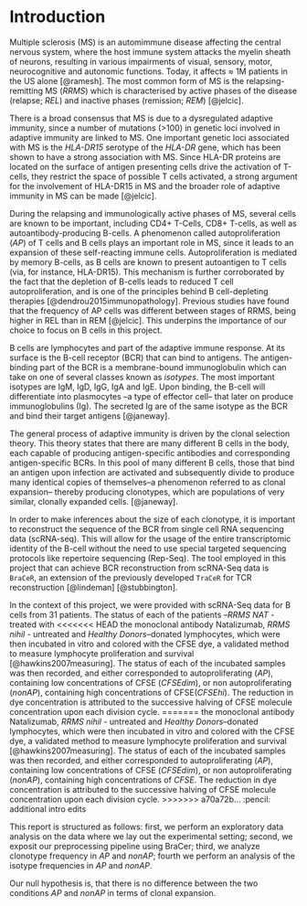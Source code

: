 # Introduction

Multiple sclerosis (MS) is an automimmune disease affecting the central nervous
system, where the host immune system attacks the myelin sheath of neurons,
resulting in various impairments of visual, sensory, motor, neurocognitive and
autonomic functions. Today, it affects $\approx$ 1M patients in the US alone
[@ramesh]. The most common form of MS is the relapsing-remitting MS (*RRMS*)
which is characterised by active phases of the disease (relapse; *REL*) and
inactive phases (remission; *REM*) [@jelcic].

There is a broad consensus that MS is due to a dysregulated adaptive immunity,
since a number of mutations (>100) in genetic loci involved in adaptive immunity
are linked to MS. One important genetic loci associated with MS is the
*HLA-DR15* serotype of the *HLA-DR* gene, which has been shown to have a strong
association with MS. Since HLA-DR proteins are located on the surface of antigen
presenting cells drive the activation of T-cells, they restrict the space of
possible T cells activated, a strong argument for the involvement of HLA-DR15 in
MS and the broader role of adaptive immunity in MS can be made [@jelcic].

During the relapsing and immunologically active phases of MS, several cells are
known to be important, including CD4+ T-Cells, CD8+ T-cells, as well as
autoantibody-producing B-cells. A phenomenon called autoproliferation (*AP*) of
T cells and B cells plays an important role in MS, since it leads to an
expansion of these self-reacting immune cells. Autoproliferation is mediated by memory
B-cells, as B cells are known to present autoantigen to T cells (via, for
instance, HLA-DR15). This mechanism is further corroborated by the fact that the
depletion of B-cells leads to reduced T cell autoproliferation, and is one of
the principles behind B cell-depleting therapies [@dendrou2015immunopathology].
Previous studies have found that the frequency of AP cells was different between
stages of RRMS, being higher in REL than in REM [@jelcic]. This underpins the
importance of our choice to focus on B cells in this project.

B cells are lymphocytes and part of the adaptive immune response. At its surface
is the B-cell receptor (BCR) that can bind to antigens. The antigen-binding part
of the BCR is a membrane-bound immunoglobulin which can take on one of several
classes known as *isotypes*. The most important isotypes are IgM, IgD, IgG, IgA
and IgE. Upon binding, the B-cell will differentiate into plasmocytes --a type
of effector cell-- that later on produce immunoglobulins (Ig). The secreted Ig
are of the same isotype as the BCR and bind their target antigens [@janeway].

The general process of adaptive immunity is driven by the clonal selection
theory. This theory states that there are many different B cells in the body,
each capable of producing antigen-specific antibodies and corresponding
antigen-specific BCRs. In this pool of many different B cells, those that bind
an antigen upon infection are activated and subsequently divide to produce many
identical copies of themselves--a phenomenon referred to as clonal expansion--
thereby producing clonotypes, which are populations of very similar, clonally
expanded cells. [@janeway].

In order to make inferences about the size of each clonotype, it is important to
reconstruct the sequence of the BCR from single cell RNA sequencing data
(scRNA-seq). This will allow for the usage of the entire transcriptomic identity
of the B-cell without the need to use special targeted sequencing protocols like
repertoire sequencing (Rep-Seq). The tool employed in this project that can
achieve BCR reconstruction from scRNA-Seq data is `BraCeR`, an extension of the
previously developed `TraCeR` for TCR reconstruction [@lindeman] [@stubbington].

In the context of this project, we were provided with scRNA-Seq data for B cells
from 31 patients. The status of each of the patients --*RRMS NAT* - treated with
<<<<<<< HEAD
the monoclonal antibody Natalizumab, *RRMS nihil* - untreated and
*Healthy Donors*--donated lymphocytes, which were then incubated in vitro and
colored with the CFSE dye, a validated method to measure lymphocyte
proliferation and survival [@hawkins2007measuring].
The status of each of the incubated samples was then recorded, and either
corresponded to autoproliferating (*AP*), containing low
concentrations of CFSE (*CFSEdim*), or non autoproliferating (*nonAP*),
containing high concentrations of CFSE(*CFSEhi*). The reduction in dye concentration is attributed to the successive halving of CFSE molecule concentration upon each
division cycle.
=======
the monoclonal antibody Natalizumab, *RRMS nihil* - untreated and *Healthy
Donors*--donated lymphocytes, which were then incubated in vitro and colored
with the CFSE dye, a validated method to measure lymphocyte proliferation and
survival [@hawkins2007measuring]. The status of each of the incubated samples
was then recorded, and either corresponded to autoproliferating (*AP*),
containing low concentrations of CFSE (*CFSEdim*), or non autoproliferating
(*nonAP*), containing high concentrations of *CFSE*. The reduction in dye
concentration is attributed to the successive halving of CFSE molecule
concentration upon each division cycle.
>>>>>>> a70a72b... :pencil: additional intro edits

This report is structured as follows: first, we perform an exploratory data
analysis on the data where we lay out the experimental setting; second, we
exposit our preprocessing pipeline using BraCer; third, we analyze clonotype
frequency in *AP* and *nonAP*; fourth we perform an analysis of the isotype
frequencies in *AP* and *nonAP*.

Our null hypothesis is, that there is no difference between the two conditions
*AP* and *nonAP* in terms of clonal expansion.
